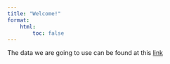 ```yaml
---
title: "Welcome!"
format:
    html:
        toc: false
---
```


The data we are going to use can be found at this [link](data/ames.csv)
